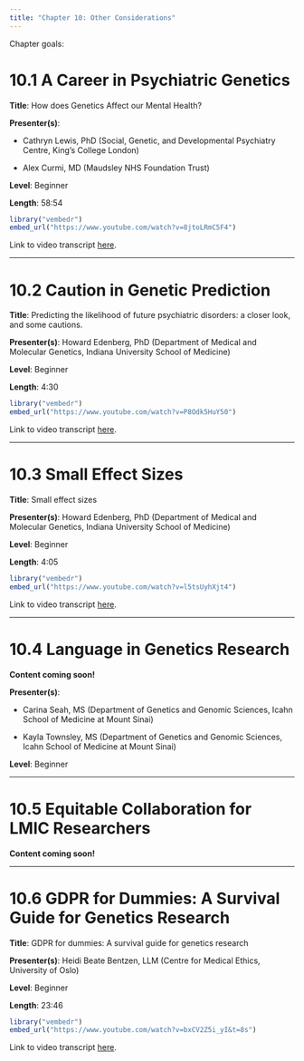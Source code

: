 ```yaml
---
title: "Chapter 10: Other Considerations"
---
```


Chapter goals:

# 10.1 A Career in Psychiatric Genetics {#sec-section1}

**Title**: How does Genetics Affect our Mental Health?

**Presenter(s)**:

-   Cathryn Lewis, PhD (Social, Genetic, and Developmental Psychiatry Centre, King's College London)

-   Alex Curmi, MD (Maudsley NHS Foundation Trust)

**Level**: Beginner

**Length**: 58:54

```r
library("vembedr")
embed_url("https://www.youtube.com/watch?v=8jtoLRmC5F4")
```

Link to video transcript [here](chapter10.1_transcript.qmd).

------------------------------------------------------------------------

# 10.2 Caution in Genetic Prediction {#sec-section2}

**Title**: Predicting the likelihood of future psychiatric disorders: a closer look, and some cautions.

**Presenter(s)**: Howard Edenberg, PhD (Department of Medical and Molecular Genetics, Indiana University School of Medicine)

**Level**: Beginner

**Length**: 4:30

```r
library("vembedr")
embed_url("https://www.youtube.com/watch?v=P8Odk5HuY50")
```

Link to video transcript [here](chapter10.2_transcript.qmd).

------------------------------------------------------------------------

# 10.3 Small Effect Sizes {#sec-section3}

**Title**: Small effect sizes

**Presenter(s)**: Howard Edenberg, PhD (Department of Medical and Molecular Genetics, Indiana University School of Medicine)

**Level**: Beginner

**Length**: 4:05

```r
library("vembedr")
embed_url("https://www.youtube.com/watch?v=l5tsUyhXjt4")
```

Link to video transcript [here](chapter10.3_transcript.qmd).

------------------------------------------------------------------------

# 10.4 Language in Genetics Research {#sec-section4}

**Content coming soon!**

**Presenter(s)**:

-   Carina Seah, MS (Department of Genetics and Genomic Sciences, Icahn School of Medicine at Mount Sinai)

-   Kayla Townsley, MS (Department of Genetics and Genomic Sciences, Icahn School of Medicine at Mount Sinai)

**Level**: Beginner

------------------------------------------------------------------------

# 10.5 Equitable Collaboration for LMIC Researchers {#sec-section5}

**Content coming soon!**

------------------------------------------------------------------------

# 10.6 GDPR for Dummies: A Survival Guide for Genetics Research {#sec-section6}

**Title**: GDPR for dummies: A survival guide for genetics research

**Presenter(s)**: Heidi Beate Bentzen, LLM (Centre for Medical Ethics, University of Oslo)

**Level**: Beginner

**Length**: 23:46

```r
library("vembedr")
embed_url("https://www.youtube.com/watch?v=bxCV2Z5i_yI&t=8s")
```

Link to video transcript [here](chapter10.6_transcript.qmd).
